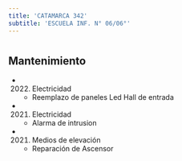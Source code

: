 ```yaml
---
title: 'CATAMARCA 342'
subtitle: 'ESCUELA INF. N° 06/06°'
---
```


#


## Mantenimiento

*  (2022) Electricidad 
    + Reemplazo de paneles Led Hall de entrada

*  (2021) Electricidad 
    + Alarma de intrusion

*  (2021) Medios de elevación 
    + Reparación de Ascensor



